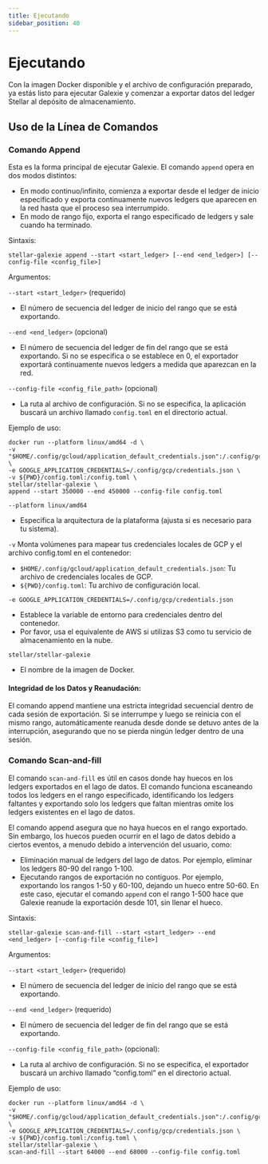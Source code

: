 ```yaml
---
title: Ejecutando
sidebar_position: 40
---
```


# Ejecutando

Con la imagen Docker disponible y el archivo de configuración preparado, ya estás listo para ejecutar Galexie y comenzar a exportar datos del ledger Stellar al depósito de almacenamiento.

## Uso de la Línea de Comandos

### Comando Append

Esta es la forma principal de ejecutar Galexie. El comando `append` opera en dos modos distintos:

- En modo continuo/infinito, comienza a exportar desde el ledger de inicio especificado y exporta continuamente nuevos ledgers que aparecen en la red hasta que el proceso sea interrumpido.
- En modo de rango fijo, exporta el rango especificado de ledgers y sale cuando ha terminado.

Sintaxis:

```shell
stellar-galexie append --start <start_ledger> [--end <end_ledger>] [--config-file <config_file>]
```

Argumentos:

`--start <start_ledger>` (requerido)

- El número de secuencia del ledger de inicio del rango que se está exportando.

`--end <end_ledger>` (opcional)

- El número de secuencia del ledger de fin del rango que se está exportando. Si no se especifica o se establece en 0, el exportador exportará continuamente nuevos ledgers a medida que aparezcan en la red.

`--config-file <config_file_path>` (opcional)

- La ruta al archivo de configuración. Si no se especifica, la aplicación buscará un archivo llamado `config.toml` en el directorio actual.

Ejemplo de uso:

```shell
docker run --platform linux/amd64 -d \
-v "$HOME/.config/gcloud/application_default_credentials.json":/.config/gcp/credentials.json:ro \
-e GOOGLE_APPLICATION_CREDENTIALS=/.config/gcp/credentials.json \
-v ${PWD}/config.toml:/config.toml \
stellar/stellar-galexie \
append --start 350000 --end 450000 --config-file config.toml
```

`--platform linux/amd64`

- Especifica la arquitectura de la plataforma (ajusta si es necesario para tu sistema).

`-v` Monta volúmenes para mapear tus credenciales locales de GCP y el archivo config.toml en el contenedor:

- `$HOME/.config/gcloud/application_default_credentials.json`: Tu archivo de credenciales locales de GCP.
- `${PWD}/config.toml`: Tu archivo de configuración local.

`-e GOOGLE_APPLICATION_CREDENTIALS=/.config/gcp/credentials.json`

- Establece la variable de entorno para credenciales dentro del contenedor.
- Por favor, usa el equivalente de AWS si utilizas S3 como tu servicio de almacenamiento en la nube.

`stellar/stellar-galexie`

- El nombre de la imagen de Docker.

#### Integridad de los Datos y Reanudación:

El comando append mantiene una estricta integridad secuencial dentro de cada sesión de exportación. Si se interrumpe y luego se reinicia con el mismo rango, automáticamente reanuda desde donde se detuvo antes de la interrupción, asegurando que no se pierda ningún ledger dentro de una sesión.

### Comando Scan-and-fill

El comando `scan-and-fill` es útil en casos donde hay huecos en los ledgers exportados en el lago de datos. El comando funciona escaneando todos los ledgers en el rango especificado, identificando los ledgers faltantes y exportando solo los ledgers que faltan mientras omite los ledgers existentes en el lago de datos.

El comando append asegura que no haya huecos en el rango exportado. Sin embargo, los huecos pueden ocurrir en el lago de datos debido a ciertos eventos, a menudo debido a intervención del usuario, como:

- Eliminación manual de ledgers del lago de datos. Por ejemplo, eliminar los ledgers 80-90 del rango 1-100.
- Ejecutando rangos de exportación no contiguos. Por ejemplo, exportando los rangos 1-50 y 60-100, dejando un hueco entre 50-60. En este caso, ejecutar el comando `append` con el rango 1-500 hace que Galexie reanude la exportación desde 101, sin llenar el hueco.

Sintaxis:

```shell
stellar-galexie scan-and-fill --start <start_ledger> --end <end_ledger> [--config-file <config_file>]
```

Argumentos:

`--start <start_ledger>` (requerido)

- El número de secuencia del ledger de inicio del rango que se está exportando.

`--end <end_ledger>` (requerido)

- El número de secuencia del ledger de fin del rango que se está exportando.

`--config-file <config_file_path>` (opcional):

- La ruta al archivo de configuración. Si no se especifica, el exportador buscará un archivo llamado “config.toml” en el directorio actual.

Ejemplo de uso:

```shell
docker run --platform linux/amd64 -d \
-v "$HOME/.config/gcloud/application_default_credentials.json":/.config/gcp/credentials.json:ro \
-e GOOGLE_APPLICATION_CREDENTIALS=/.config/gcp/credentials.json \
-v ${PWD}/config.toml:/config.toml \
stellar/stellar-galexie \
scan-and-fill --start 64000 --end 68000 --config-file config.toml
```
